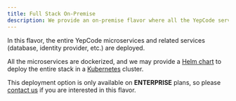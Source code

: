 ```yaml
---
title: Full Stack On-Premise
description: We provide an on-premise flavor where all the YepCode services are deployed.
---
```


In this flavor, the entire YepCode microservices and related services (database, identity provider, etc.) are deployed.

All the microservices are dockerized, and we may provide a [Helm chart](https://helm.sh/docs/topics/charts/) to deploy the entire stack in a [Kubernetes](https://kubernetes.io/) cluster.

This deployment option is only available on **ENTERPRISE** plans, so please [contact us](https://yepcode.io/contact/) if you are interested in this flavor.
